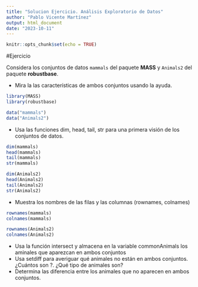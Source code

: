 ```yaml
---
title: "Solucion Ejercicio. Análisis Exploratorio de Datos"
author: "Pablo Vicente Martínez"
output: html_document
date: "2023-10-11"
---
```


```r
knitr::opts_chunk$set(echo = TRUE)
```

#Ejercicio 

Considera los conjuntos de datos `mammals` del paquete **MASS** y `Animals2` del paquete **robustbase**.

+ Mira la las características de ambos conjuntos usando la ayuda.

```r
library(MASS)
library(robustbase)

data("mammals")
data("Animals2")
```

+ Usa las funciones dim, head, tail, str para una primera visión de los conjuntos de datos.

```r
dim(mammals)
head(mammals)
tail(mammals)
str(mammals)

dim(Animals2)
head(Animals2)
tail(Animals2)
str(Animals2)
```

+ Muestra los nombres de las filas y las columnas (rownames, colnames)

```r
rownames(mammals)
colnames(mammals)

rownames(Animals2)
colnames(Animals2)
```

+ Usa la función intersect y almacena en la variable commonAnimals los aminales que aparezcan en ambos conjuntos
+ Usa setdiff para averiguar qué animales no están en ambos conjuntos. ¿Cuántos son ?. ¿Qué tipo de animales son?
+ Determina las diferencia entre los animales que no aparecen en ambos conjuntos.



